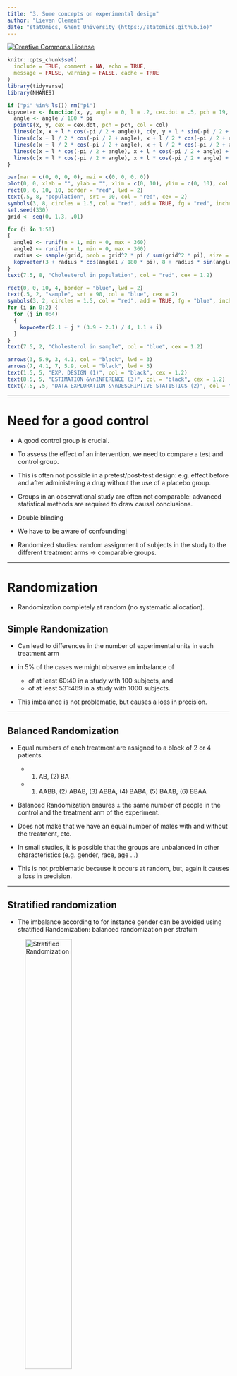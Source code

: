 ```yaml
---
title: "3. Some concepts on experimental design"
author: "Lieven Clement"
date: "statOmics, Ghent University (https://statomics.github.io)"
---
```


<a rel="license" href="https://creativecommons.org/licenses/by-nc-sa/4.0"><img alt="Creative Commons License" style="border-width:0" src="https://i.creativecommons.org/l/by-nc-sa/4.0/88x31.png" /></a>

```r
knitr::opts_chunk$set(
  include = TRUE, comment = NA, echo = TRUE,
  message = FALSE, warning = FALSE, cache = TRUE
)
library(tidyverse)
library(NHANES)
```

```r
if ("pi" %in% ls()) rm("pi")
kopvoeter <- function(x, y, angle = 0, l = .2, cex.dot = .5, pch = 19, col = "black") {
  angle <- angle / 180 * pi
  points(x, y, cex = cex.dot, pch = pch, col = col)
  lines(c(x, x + l * cos(-pi / 2 + angle)), c(y, y + l * sin(-pi / 2 + angle)), col = col)
  lines(c(x + l / 2 * cos(-pi / 2 + angle), x + l / 2 * cos(-pi / 2 + angle) + l / 4 * cos(angle)), c(y + l / 2 * sin(-pi / 2 + angle), y + l / 2 * sin(-pi / 2 + angle) + l / 4 * sin(angle)), col = col)
  lines(c(x + l / 2 * cos(-pi / 2 + angle), x + l / 2 * cos(-pi / 2 + angle) + l / 4 * cos(pi + angle)), c(y + l / 2 * sin(-pi / 2 + angle), y + l / 2 * sin(-pi / 2 + angle) + l / 4 * sin(pi + angle)), col = col)
  lines(c(x + l * cos(-pi / 2 + angle), x + l * cos(-pi / 2 + angle) + l / 2 * cos(-pi / 2 + pi / 4 + angle)), c(y + l * sin(-pi / 2 + angle), y + l * sin(-pi / 2 + angle) + l / 2 * sin(-pi / 2 + pi / 4 + angle)), col = col)
  lines(c(x + l * cos(-pi / 2 + angle), x + l * cos(-pi / 2 + angle) + l / 2 * cos(-pi / 2 - pi / 4 + angle)), c(y + l * sin(-pi / 2 + angle), y + l * sin(-pi / 2 + angle) + l / 2 * sin(-pi / 2 - pi / 4 + angle)), col = col)
}

par(mar = c(0, 0, 0, 0), mai = c(0, 0, 0, 0))
plot(0, 0, xlab = "", ylab = "", xlim = c(0, 10), ylim = c(0, 10), col = 0, xaxt = "none", yaxt = "none", axes = FALSE)
rect(0, 6, 10, 10, border = "red", lwd = 2)
text(.5, 8, "population", srt = 90, col = "red", cex = 2)
symbols(3, 8, circles = 1.5, col = "red", add = TRUE, fg = "red", inches = FALSE, lwd = 2)
set.seed(330)
grid <- seq(0, 1.3, .01)

for (i in 1:50)
{
  angle1 <- runif(n = 1, min = 0, max = 360)
  angle2 <- runif(n = 1, min = 0, max = 360)
  radius <- sample(grid, prob = grid^2 * pi / sum(grid^2 * pi), size = 1)
  kopvoeter(3 + radius * cos(angle1 / 180 * pi), 8 + radius * sin(angle1 / 180 * pi), angle = angle2)
}
text(7.5, 8, "Cholesterol in population", col = "red", cex = 1.2)

rect(0, 0, 10, 4, border = "blue", lwd = 2)
text(.5, 2, "sample", srt = 90, col = "blue", cex = 2)
symbols(3, 2, circles = 1.5, col = "red", add = TRUE, fg = "blue", inches = FALSE, lwd = 2)
for (i in 0:2) {
  for (j in 0:4)
  {
    kopvoeter(2.1 + j * (3.9 - 2.1) / 4, 1.1 + i)
  }
}
text(7.5, 2, "Cholesterol in sample", col = "blue", cex = 1.2)

arrows(3, 5.9, 3, 4.1, col = "black", lwd = 3)
arrows(7, 4.1, 7, 5.9, col = "black", lwd = 3)
text(1.5, 5, "EXP. DESIGN (1)", col = "black", cex = 1.2)
text(8.5, 5, "ESTIMATION &\nINFERENCE (3)", col = "black", cex = 1.2)
text(7.5, .5, "DATA EXPLORATION &\nDESCRIPTIVE STATISTICS (2)", col = "black", cex = 1.2)
```

---

# Need for a good control

- A good control group is crucial.

- To assess the effect of an intervention, we need to compare a test and control group.

- This is often not possible in a pretest/post-test design: e.g. effect before and after administering a drug without the use of a placebo group.

- Groups in an observational study are often not comparable: advanced statistical methods are required to draw causal conclusions.

- Double blinding

- We have to be aware of confounding!

- Randomized studies: random assignment of subjects in the study to the different treatment arms $\rightarrow$ comparable groups.

---

# Randomization

- Randomization completely at random (no systematic allocation).

## Simple Randomization

- Can lead to differences in the number of experimental units in each treatment arm

- in 5% of the cases we might observe an imbalance of
    - of at least 60:40 in a study with 100 subjects, and
    - of at least 531:469 in a study with 1000 subjects.

- This imbalance is not problematic, but causes a loss in precision.

---

## Balanced Randomization

- Equal numbers of each treatment are assigned to a block of 2 or 4 patients.
    - (1) AB, (2) BA
    - (1) AABB, (2) ABAB, (3) ABBA, (4) BABA, (5) BAAB, (6) BBAA

- Balanced Randomization ensures $\pm$ the same number of people in the control and the treatment arm of the experiment.

- Does not make that we have an equal number of males with and without the treatment, etc.

- In small studies, it is possible that the groups are unbalanced in other characteristics (e.g. gender, race, age ...)

- This is not problematic because it occurs at random, but, again it causes a loss in precision.

---

## Stratified randomization

- The imbalance according to for instance gender can be avoided using stratified Randomization: balanced randomization per stratum

![Stratified Randomization](https://raw.githubusercontent.com/GTPB/PSLS20/gh-pages/assets/figs/stratification.png){ width=50% }

---

# Sample size

- The sample size and the design are crucial.

- The larger the sample size, the more precise the results.


# Bad design example

- dm: diabetic medium, nd: non diabetic medium, co: control
- 4 bio-reps, 2 techreps/biorep
![](https://raw.githubusercontent.com/GTPB/PSLS20/gh-pages/assets/figs/qpcrBadDesign1.png){ width=100% }

- dm: diabetic medium, nd: non diabetic medium, co: control
- 4 bio-reps, 2 techreps/biorep, 2 plates A & B
- Treatment and plate almost entirely confounded

![](https://raw.githubusercontent.com/GTPB/PSLS20/gh-pages/assets/figs/qpcrBadDesign2.png){ width=100% }

---


# Wrap-up

- Sample size is very important.

- To assess the effect of a treatment, we should compare comparable and representative groups of subjects with and without the treatment (a good control!).

- In observational studies, the researcher cannot choose the treatment. It was the patient or their MD who had chosen it

- In experimental studies, the researcher assigns the treatment.

- Confounding can be avoided via randomization.

- We can also correct for confounding in the statistical analysis for the confounders that have been registered.
